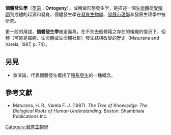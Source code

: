 '''個體發生學'''（[[英语|英语]]：'''Ontogeny'''），或稱做形態發生学，是描述一個[[生命體|生命體]]從[[受精|受精]][[卵|卵]]到成體的起源和發育。個體發生學在[[發育生物學|發育生物學]]、[[發展心理學|發展心理學]]和發展生理學中被研究。

更一般的用語，'''個體發生學'''被定義為，在不失去個體藉之存在的組織的情況下，個體（可能是細胞、生命體或生命體社群）發生結構改變的歷史（Maturana and Varela, 1987, p. 74）。

== 另見 ==
{{Wiktionary}}
* 重演論，代表個體發生概括了[[系统发生学|種系發生]]的一種概念。

== 參考文獻 ==
* Maturana, H. R., Varela F. J. (1987). ''The Tree of Knowledge: The Biological Roots of Human Understanding''. Boston: Shambhala Publications Inc.

{{Developmental-biology-stub}}

[[Category:發育生物學|Category:發育生物學]]